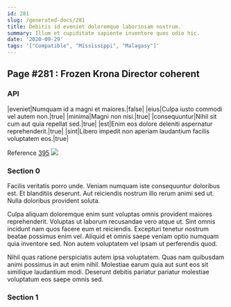 ```yaml
---
id: 281
slug: /generated-docs/281
title: Debitis id eveniet doloremque laboriosam nostrum.
summary: Illum et cupiditate sapiente inventore quos odio hic.
date: '2020-09-29'
tags: '["Compatible", "Mississippi", "Malagasy"]'
---
```


## Page #281 : Frozen Krona Director coherent
### API

|eveniet|Numquam id a magni et maiores.|false|
|eius|Culpa iusto commodi vel autem non.|true|
|minima|Magni non nisi.|true|
|consequuntur|Nihil sit cum aut quia repellat sed.|true|
|est|Enim eos dolore deleniti aspernatur reprehenderit.|true|
|sint|Libero impedit non aperiam laudantium facilis voluptatem eos.|true|

Reference [395](/395)
![](/assets/cats-4.jpg)

### Section 0
Facilis veritatis porro unde. Veniam numquam iste consequuntur doloribus est. Et blanditiis deserunt. Aut reiciendis nostrum illo rerum animi sed ut. Nulla doloribus provident soluta.
 Culpa aliquam doloremque enim sunt voluptas omnis provident maiores reprehenderit. Voluptas ut laborum recusandae vero atque ut. Sint omnis incidunt nam quos facere eum et reiciendis. Excepturi tenetur nostrum beatae possimus enim vel. Aliquid et omnis saepe veniam optio numquam quia inventore sed. Non autem voluptatem vel ipsam ut perferendis quod.
 Nihil quas ratione perspiciatis autem ipsa voluptatem. Quas nam quibusdam animi possimus in aut enim nihil. Molestiae earum quia aut sunt eos sit similique laudantium modi. Deserunt debitis pariatur pariatur molestiae voluptatum eos saepe omnis sed.
### Section 1

